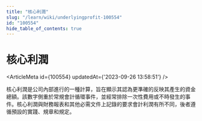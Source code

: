 ```yaml
---
title: "核心利潤"
slug: "/learn/wiki/underlyingprofit-100554"
id: "100554"
hide_table_of_contents: true
---
```



# 核心利潤

<ArticleMeta id={100554} updatedAt={'2023-09-26 13:58:51'} />
<div className='border-solid border-b border-t-0 my-4 border-[var(--ifm-color-gray-300)]' />

核心利潤是公司內部進行的一種計算，旨在顯示其認為更準確的反映其產生的資金總額。該數字側重於常規會計循環事件，並經常排除一次性費用或不時發生的事件。核心利潤與財務報表和其他必需文件上記錄的要求會計利潤有所不同，後者遵循預設的實踐、規章和規定。
